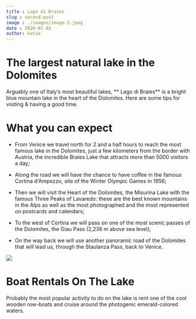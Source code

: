 ```yaml
---
title : Lago di Braies
slug : second-post
image : ./images/image-2.jpeg
date : 2020-01-02
author: katie
---
```




# The largest natural lake in the Dolomites

Arguably one of Italy’s most beautiful lakes, ** Lago di Braies** is a bright blue mountain lake in the heart of the Dolomites. Here are some tips for visiting & having a good time.

# What you can expect

-  From Venice we travel north for 2 and a half hours to reach the most famous lake in the Dolomites, just a few kilometers from the border with Austria, the incredible Braies Lake that attracts more than 5000 visitors a day;

- Along the road we will have the chance to have coffee in the famous Cortina d'Ampezzo, site of the Winter Olympic Games in 1956;

- Then we will visit the Heart of the Dolomites, the Misurina Lake with the famous Three Peaks of Lavaredo: these are the best known mountains in the Alps as well as the most photographed and the most represented on postcards and calendars;

- To the west of Cortina we will pass on one of the most scenic passes of the Dolomites, the Giau Pass (2,236 m above sea level);

- On the way back we will use another panoramic road of the Dolomites that will lead us, through the Staulanza Pass, back to Venice.


<div className="post-image">

![](./images/image-4.jpeg)

</div>

# Boat Rentals On The Lake
Probably the most popular activity to do on the lake is rent one of the cool wooden row-boats and cruise around the photogenic emerald-colored waters.

<Counter />
